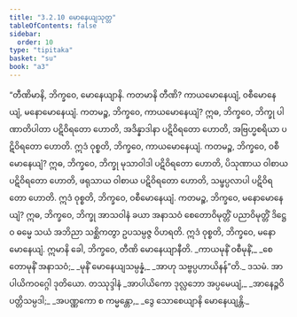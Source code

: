 ```yaml
---
title: "3.2.10 မောနေယျသုတ္တ"
tableOfContents: false
sidebar:
  order: 10
type: "tipitaka"
basket: "su"
book: "a3"
---
```



<DynamicBreadcrumb />

<Division number="123" book="a3" e="ch" v="15" p="276">

<Paragraph number="953" book="a3">
“တီဏိမာနိ, ဘိက္ခဝေ, မောနေယျာနိ. ကတမာနိ တီဏိ? ကာယမောနေယျံ, ဝစီမောနေယျံ, မနောမောနေယျံ. ကတမဉ္စ, ဘိက္ခဝေ, ကာယမောနေယျံ? ဣဓ, ဘိက္ခဝေ, ဘိက္ခု ပါဏာတိပါတာ ပဋိဝိရတော ဟောတိ, အဒိန္နာဒါနာ ပဋိဝိရတော ဟောတိ, အဗြဟ္မစရိယာ ပဋိဝိရတော ဟောတိ. ဣဒံ ဝုစ္စတိ, ဘိက္ခဝေ, ကာယမောနေယျံ.
</Paragraph>

<Paragraph number="954" book="a3">
ကတမဉ္စ, ဘိက္ခဝေ, ဝစီမောနေယျံ? ဣဓ, ဘိက္ခဝေ, ဘိက္ခု မုသာဝါဒါ ပဋိဝိရတော ဟောတိ, ပိသုဏာယ ဝါစာယ ပဋိဝိရတော ဟောတိ, ဖရုသာယ ဝါစာယ ပဋိဝိရတော ဟောတိ, သမ္ဖပ္ပလာပါ ပဋိဝိရတော ဟောတိ. ဣဒံ ဝုစ္စတိ, ဘိက္ခဝေ, ဝစီမောနေယျံ.
</Paragraph>

<Paragraph number="955" book="a3">
ကတမဉ္စ, ဘိက္ခဝေ, မနောမောနေယျံ? ဣဓ, ဘိက္ခဝေ, ဘိက္ခု အာသဝါနံ ခယာ အနာသဝံ စေတောဝိမုတ္တိံ ပညာဝိမုတ္တိံ ဒိဋ္ဌေဝ ဓမ္မေ သယံ အဘိညာ သစ္ဆိကတွာ ဥပသမ္ပဇ္ဇ ဝိဟရတိ. ဣဒံ ဝုစ္စတိ, ဘိက္ခဝေ, မနောမောနေယျံ. ဣမာနိ ခေါ, ဘိက္ခဝေ, တီဏိ မောနေယျာနီတိ.
</Paragraph>

<Paragraph number="956" type="verses" book="a3">
_ကာယမုနိံ ဝစီမုနိံ,_  
_စေတောမုနိံ အနာသဝံ;_  
_မုနိံ မောနေယျသမ္ပန္နံ,_  
_အာဟု သဗ္ဗပ္ပဟာယိနန်”တိ._  


</Paragraph>
</Division>

<Paragraph number="957" type="center" book="a3">
ဒသမံ.



</Paragraph>

<Paragraph number="958" type="center" book="a3">
အာပါယိကဝဂ္ဂေါ ဒုတိယော.



</Paragraph>

<Paragraph number="959" type="center" book="a3">
တဿုဒ္ဒါနံ


</Paragraph>

<Paragraph number="960" type="verses" book="a3">
_အာပါယိကော ဒုလ္လဘော အပ္ပမေယျံ,_  
_အာနေဉ္ဇဝိပတ္တိသမ္ပဒါ;_  
_အပဏ္ဏကော စ ကမ္မန္တော,_  
_ဒွေ သောစေယျာနိ မောနေယျန္တိ._
</Paragraph>